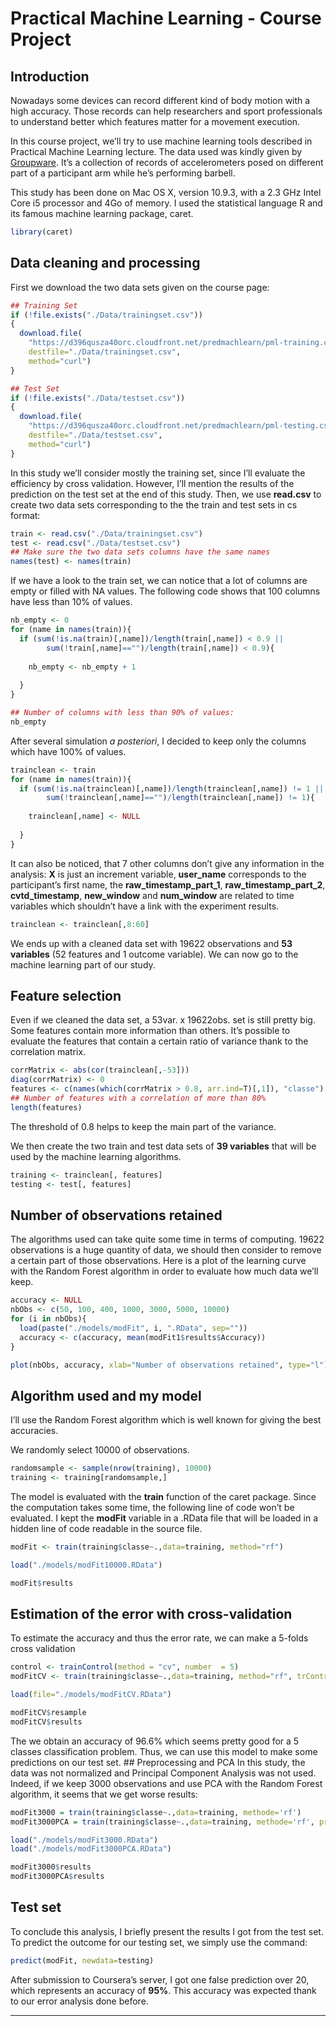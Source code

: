 Practical Machine Learning - Course Project
========================================================
## Introduction
Nowadays some devices can record different kind of body motion with a high accuracy. Those records can help researchers and sport professionals to understand better which features matter for a movement execution.

In this course project, we'll try to use machine learning tools described in Practical Machine Learning lecture. The data used was kindly given by [Groupware](http://groupware.les.inf.puc-rio.br/har). It's a collection of records of accelerometers posed on different part of a participant arm while he's performing barbell.

This study has been done on Mac OS X, version 10.9.3, with a 2.3 GHz Intel Core i5 processor and 4Go of memory. I used the statistical language R and its famous machine learning package, caret.
```r
library(caret)
```

## Data cleaning and processing
First we download the two data sets given on the course page: 
```r
## Training Set
if (!file.exists("./Data/trainingset.csv"))
{
  download.file(
    "https://d396qusza40orc.cloudfront.net/predmachlearn/pml-training.csv", 
    destfile="./Data/trainingset.csv", 
    method="curl")
}

## Test Set
if (!file.exists("./Data/testset.csv"))
{
  download.file(
    "https://d396qusza40orc.cloudfront.net/predmachlearn/pml-testing.csv", 
    destfile="./Data/testset.csv", 
    method="curl")
}
```
In this study we'll consider mostly the training set, since I'll evaluate the efficiency by cross validation. However, I'll mention the results of the prediction on the test set at the end of this study. 
Then, we use **read.csv** to create two data sets corresponding to the the train and test sets in cs format:
```r
train <- read.csv("./Data/trainingset.csv")
test <- read.csv("./Data/testset.csv")
## Make sure the two data sets columns have the same names
names(test) <- names(train) 
```
If we have a look to the train set, we can notice that a lot of columns are empty or filled with NA values. The following code shows that 100 columns have less than 10% of values.
```r
nb_empty <- 0
for (name in names(train)){
  if (sum(!is.na(train)[,name])/length(train[,name]) < 0.9 ||
        sum(!train[,name]=="")/length(train[,name]) < 0.9){
    
    nb_empty <- nb_empty + 1
    
  }
}

## Number of columns with less than 90% of values:
nb_empty
```
After several simulation *a posteriori*, I decided to keep only the columns which have 100% of values.
```r
trainclean <- train
for (name in names(train)){
  if (sum(!is.na(trainclean)[,name])/length(trainclean[,name]) != 1 ||
        sum(!trainclean[,name]=="")/length(trainclean[,name]) != 1){
    
    trainclean[,name] <- NULL
    
  }
}
```
It can also be noticed, that 7 other columns don't give any information in the analysis: **X** is just an increment variable, **user_name** corresponds to the participant's first name, the **raw_timestamp_part_1**, **raw_timestamp_part_2**, **cvtd_timestamp**, **new_window** and **num_window** are related to time variables which shouldn't have a link with the experiment results.
```r
trainclean <- trainclean[,8:60]
```
We ends up with a cleaned data set with 19622 observations and **53 variables** (52 features and 1 outcome variable). We can now go to the machine learning part of our study. 

## Feature selection
Even if we cleaned the data set, a 53var. x 19622obs. set is still pretty big. Some features contain more information than others. It's possible to evaluate the features that contain a certain ratio of variance thank to the correlation matrix.
```r
corrMatrix <- abs(cor(trainclean[,-53]))
diag(corrMatrix) <- 0
features <- c(names(which(corrMatrix > 0.8, arr.ind=T)[,1]), "classe")
## Number of features with a correlation of more than 80%
length(features)
```
The threshold of 0.8 helps to keep the main part of the variance.

We then create the two train and test data sets of **39 variables** that will be used by the machine learning algorithms.
```r
training <- trainclean[, features]
testing <- test[, features]
```

## Number of observations retained
The algorithms used can take quite some time in terms of computing. 19622 observations is a huge quantity of data, we should then consider to remove a certain part of those observations. Here is a plot of the learning curve with the Random Forest algorithm in order to evaluate how much data we'll keep.
```r
accuracy <- NULL
nbObs <- c(50, 100, 400, 1000, 3000, 5000, 10000)
for (i in nbObs){
  load(paste("./models/modFit", i, ".RData", sep=""))
  accuracy <- c(accuracy, mean(modFit1$results$Accuracy))
}

plot(nbObs, accuracy, xlab="Number of observations retained", type="l")
```

## Algorithm used and my model
I'll use the Random Forest algorithm which is well known for giving the best accuracies.

We randomly select 10000 of observations. 
```r
randomsample <- sample(nrow(training), 10000)
training <- training[randomsample,]
```

The model is evaluated with the **train** function of the caret package. Since the computation takes some time, the following line of code won't be evaluated. I kept the **modFit** variable in a .RData file that will be loaded in a hidden line of code readable in the source file.
```r
modFit <- train(training$classe~.,data=training, method="rf")
```

```r
load("./models/modFit10000.RData")
```

```r
modFit$results
```

## Estimation of the error with cross-validation
To estimate the accuracy and thus the error rate, we can make a 5-folds cross validation
```r
control <- trainControl(method = "cv", number  = 5)
modFitCV <- train(training$classe~.,data=training, method="rf", trControl=control)
```

```r
load(file="./models/modFitCV.RData")
```

```r
modFitCV$resample
modFitCV$results
```

The we obtain an accuracy of 96.6% which seems pretty good for a 5 classes classification problem. Thus, we can use this model to make some predictions on our test set.
## Preprocessing and PCA
In this study, the data was not normalized and Principal Component Analysis was not used. Indeed, if we keep 3000 observations and use PCA with the Random Forest algorithm, it seems that we get worse results:
```r
modFit3000 = train(training$classe~.,data=training, methode='rf')
modFit3000PCA = train(training$classe~.,data=training, methode='rf', preProcess="pca")
```

```r
load("./models/modFit3000.RData")
load("./models/modFit3000PCA.RData")
```

```r
modFit3000$results
modFit3000PCA$results
```
## Test set
To conclude this analysis, I briefly present the results I got from the test set. To predict the outcome for our testing set, we simply use the command:
```r
predict(modFit, newdata=testing)
```
After submission to Coursera's server, I got one false prediction over 20, which represents an accuracy of **95%**. This accuracy was expected thank to our error analysis done before.

----